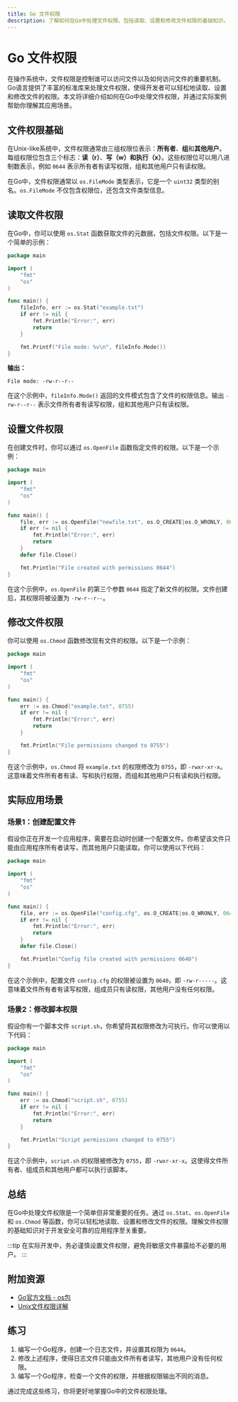 ```yaml
---
title: Go 文件权限
description: 了解如何在Go中处理文件权限，包括读取、设置和修改文件权限的基础知识。
---
```


# Go 文件权限

在操作系统中，文件权限是控制谁可以访问文件以及如何访问文件的重要机制。Go语言提供了丰富的标准库来处理文件权限，使得开发者可以轻松地读取、设置和修改文件的权限。本文将详细介绍如何在Go中处理文件权限，并通过实际案例帮助你理解其应用场景。

## 文件权限基础

在Unix-like系统中，文件权限通常由三组权限位表示：**所有者**、**组**和**其他用户**。每组权限位包含三个标志：**读（r）**、**写（w）**和**执行（x）**。这些权限位可以用八进制数表示，例如 `0644` 表示所有者有读写权限，组和其他用户只有读权限。

在Go中，文件权限通常以 `os.FileMode` 类型表示，它是一个 `uint32` 类型的别名。`os.FileMode` 不仅包含权限位，还包含文件类型信息。

## 读取文件权限

在Go中，你可以使用 `os.Stat` 函数获取文件的元数据，包括文件权限。以下是一个简单的示例：

```go
package main

import (
    "fmt"
    "os"
)

func main() {
    fileInfo, err := os.Stat("example.txt")
    if err != nil {
        fmt.Println("Error:", err)
        return
    }

    fmt.Printf("File mode: %v\n", fileInfo.Mode())
}
```

**输出：**
```
File mode: -rw-r--r--
```

在这个示例中，`fileInfo.Mode()` 返回的文件模式包含了文件的权限信息。输出 `-rw-r--r--` 表示文件所有者有读写权限，组和其他用户只有读权限。

## 设置文件权限

在创建文件时，你可以通过 `os.OpenFile` 函数指定文件的权限。以下是一个示例：

```go
package main

import (
    "fmt"
    "os"
)

func main() {
    file, err := os.OpenFile("newfile.txt", os.O_CREATE|os.O_WRONLY, 0644)
    if err != nil {
        fmt.Println("Error:", err)
        return
    }
    defer file.Close()

    fmt.Println("File created with permissions 0644")
}
```

在这个示例中，`os.OpenFile` 的第三个参数 `0644` 指定了新文件的权限。文件创建后，其权限将被设置为 `-rw-r--r--`。

## 修改文件权限

你可以使用 `os.Chmod` 函数修改现有文件的权限。以下是一个示例：

```go
package main

import (
    "fmt"
    "os"
)

func main() {
    err := os.Chmod("example.txt", 0755)
    if err != nil {
        fmt.Println("Error:", err)
        return
    }

    fmt.Println("File permissions changed to 0755")
}
```

在这个示例中，`os.Chmod` 将 `example.txt` 的权限修改为 `0755`，即 `-rwxr-xr-x`。这意味着文件所有者有读、写和执行权限，而组和其他用户只有读和执行权限。

## 实际应用场景

### 场景1：创建配置文件

假设你正在开发一个应用程序，需要在启动时创建一个配置文件。你希望该文件只能由应用程序所有者读写，而其他用户只能读取。你可以使用以下代码：

```go
package main

import (
    "fmt"
    "os"
)

func main() {
    file, err := os.OpenFile("config.cfg", os.O_CREATE|os.O_WRONLY, 0640)
    if err != nil {
        fmt.Println("Error:", err)
        return
    }
    defer file.Close()

    fmt.Println("Config file created with permissions 0640")
}
```

在这个示例中，配置文件 `config.cfg` 的权限被设置为 `0640`，即 `-rw-r-----`。这意味着文件所有者有读写权限，组成员只有读权限，其他用户没有任何权限。

### 场景2：修改脚本权限

假设你有一个脚本文件 `script.sh`，你希望将其权限修改为可执行。你可以使用以下代码：

```go
package main

import (
    "fmt"
    "os"
)

func main() {
    err := os.Chmod("script.sh", 0755)
    if err != nil {
        fmt.Println("Error:", err)
        return
    }

    fmt.Println("Script permissions changed to 0755")
}
```

在这个示例中，`script.sh` 的权限被修改为 `0755`，即 `-rwxr-xr-x`。这使得文件所有者、组成员和其他用户都可以执行该脚本。

## 总结

在Go中处理文件权限是一个简单但非常重要的任务。通过 `os.Stat`、`os.OpenFile` 和 `os.Chmod` 等函数，你可以轻松地读取、设置和修改文件的权限。理解文件权限的基础知识对于开发安全可靠的应用程序至关重要。

:::tip
在实际开发中，务必谨慎设置文件权限，避免将敏感文件暴露给不必要的用户。
:::

## 附加资源

- [Go官方文档 - os包](https://golang.org/pkg/os/)
- [Unix文件权限详解](https://en.wikipedia.org/wiki/File_system_permissions)

## 练习

1. 编写一个Go程序，创建一个日志文件，并设置其权限为 `0644`。
2. 修改上述程序，使得日志文件只能由文件所有者读写，其他用户没有任何权限。
3. 编写一个Go程序，检查一个文件的权限，并根据权限输出不同的消息。

通过完成这些练习，你将更好地掌握Go中的文件权限处理。
